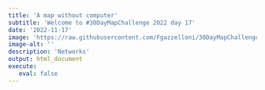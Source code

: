 ```yaml
---
title: 'A map without computer'
subtitle: 'Welcome to #30DayMapChallenge 2022 day 17'
date: '2022-11-17'
image: 'https://raw.githubusercontent.com/Fgazzelloni/30DayMapChallenge/master/2022/day17_a_map_without_computer/day17_a_map_without_computer.png'
image-alt: ''
description: 'Networks'
output: html_document
execute: 
   eval: false
---
```

